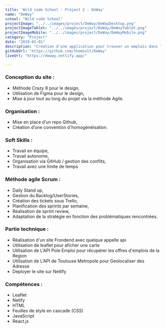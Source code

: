 ```yaml
---
title: 'Wild code School - Project 2 - DeWay'
name: "DeWay"
school: "Wild code School"
projectImage: "../../images/project/DeWay/DeWayDesktop.png"
projectImageTablet: "../../images/project/DeWay/DeWayTablet.png"
projectImageMobile: "../../images/project/DeWay/DeWayMobile.png"
category: "Project"
date: "2019-01-01"
description: "Creation d'une application pour trouver un emplois dans la region, avec une carte pour afficher les lieux des différent poste"
gitHubUrl: "https://github.com/thomsult/DeWay"
liveUrl: "https://deway.netlify.app/"

---
```



### Conception du site : 
- Méthode Crazy 8 pour le design, 
- Utilisation de Figma pour le design, 
- Mise à jour tout au long du projet via la méthode Agile. 

### Organisation : 
- Mise en place d’un repo Github, 
- Création d’une convention d'homogénéisation. 

### Soft Skills : 
- Travail en équipe, 
- Travail autonome, 
- Organisation via GitHub / gestion des conflits, 
- Travail avec une limite de temps

### Méthode agile Scrum : 
- Daily Stand up, 
- Gestion du Backlog/UserStories, 
- Création des tickets sous Trello, 
- Planification des sprints par semaine, 
- Réalisation de sprint review, 
- Adaptation de la stratégie en fonction des problématiques rencontrées. 

### Partie technique : 
- Réalisation d'un site Frondend avec quelque appelle api 
- Utilisation de leaflet pour aficher une carte 
- Utilisation de L'API Pole Emploi pour récupérer les offres d'emplois de la Region 
- Utilisation de L'API de Toulouse Metropole pour Geolocaliser des Adresse
- Deployer le site sur Netlify


### Compétences :
- Leaflet
- Netify
- HTML
- Feuilles de style en cascade (CSS)
- JavaScript
- React.js


